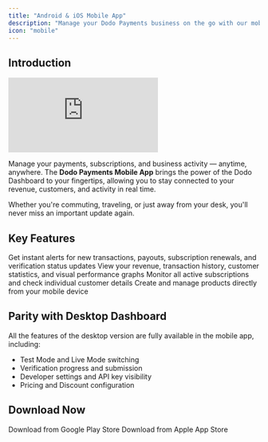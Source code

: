 ```yaml
---
title: "Android & iOS Mobile App"
description: "Manage your Dodo Payments business on the go with our mobile app, available on Google Play and Apple App Store. Monitor transactions, receive real-time notifications, and access your dashboard anywhere."
icon: "mobile"
---
```


## Introduction

<Frame>
  <iframe 
    className="w-full aspect-video rounded-md" 
    src="https://www.youtube.com/embed/EWhkIUf36_Y"
    title="Mobile App | Dodo Payments"
    frameBorder="0"
    allow="accelerometer; autoplay; clipboard-write; encrypted-media; gyroscope; picture-in-picture"
    allowFullScreen
  ></iframe>
</Frame>

Manage your payments, subscriptions, and business activity — anytime, anywhere. The **Dodo Payments Mobile App** brings the power of the Dodo Dashboard to your fingertips, allowing you to stay connected to your revenue, customers, and activity in real time.

Whether you're commuting, traveling, or just away from your desk, you'll never miss an important update again.

## Key Features

<CardGroup cols={2}>
  <Card title="Real-time Notifications" icon="bell">
    Get instant alerts for new transactions, payouts, subscription renewals, and verification status updates
  </Card>
  <Card title="Dashboard on the Go" icon="chart-line">
    View your revenue, transaction history, customer statistics, and visual performance graphs
  </Card>
  <Card title="Subscription Management" icon="repeat">
    Monitor all active subscriptions and check individual customer details
  </Card>
  <Card title="Product Management" icon="box">
    Create and manage products directly from your mobile device
  </Card>
</CardGroup>

## Parity with Desktop Dashboard

All the features of the desktop version are fully available in the mobile app, including:

- Test Mode and Live Mode switching
- Verification progress and submission
- Developer settings and API key visibility
- Pricing and Discount configuration

## Download Now

<CardGroup cols={2}>
  <Card title="Android" icon="google-play" href="https://play.google.com/store/apps/details?id=com.dodopayments.app">
    Download from Google Play Store
  </Card>
  <Card title="iOS" icon="apple" href="https://apps.apple.com/in/app/dodo-payments/id6743651329">
    Download from Apple App Store
  </Card>
</CardGroup>